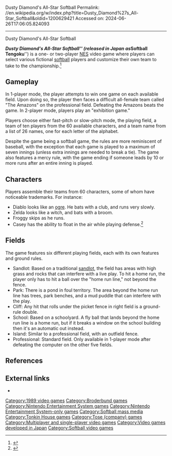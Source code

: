 Dusty Diamond's All-Star Softball
Permalink: //en.wikipedia.org/w/index.php?title=Dusty_Diamond%27s_All-Star_Softball&oldid=1200629421
Accessed on: 2024-06-26T17:06:05.824093



------
Dusty Diamond's All-Star Softball
{{cleanup-rewrite|date=June 2013}}

{{Infobox video game
|title=Dusty Diamond's All-Star Softball
|image=[[File:Dusty Diamond's All-Star Softball Cover.jpg|frameless|Dusty Diamond's All-Star Softball]]
|caption= North American box art
|developer= [[Tose (company)|Tose]]<ref name="gamefaqs"/>
|publisher= [[Tonkin House]]<ref name="gamefaqs"/> <br> [[Brøderbund]]<ref name="gamefaqs"/>
|composer= Yuko Sano
|released= {{vgrelease|JP|October 27, 1989<ref name="gamefaqs"/>|NA|July 1990<ref name="gamefaqs">{{cite web| url = http://www.gamefaqs.com/console/nes/data/587257.html| title = Release information | publisher = [[GameFAQs]]| date = | accessdate = 2008-08-12}}</ref>}}
|genre=[[Sports game|Sports]] <small>(softball)</small> <ref name="gamefaqs"/>
|modes=[[Single-player video game|Single-player]] <br> [[Multiplayer video game|Multiplayer]] <small>(up to 2 players)</small>
|platforms=[[Nintendo Entertainment System|NES]]<ref name="gamefaqs"/>
}}

'''''Dusty Diamond's All-Star Softball''''' (released in Japan as '''''Softball Tengoku''''') is a one- or two-player [[Nintendo Entertainment System|NES]] video game where players can select various fictional [[softball]] players and customize their own team to take to the championship.<ref name="nesplayer">{{cite web| url = http://www.nesplayer.com/features/famicom/7.htm| archive-url = https://archive.today/20060327145201/http://www.nesplayer.com/features/famicom/7.htm| url-status = dead| archive-date = 2006-03-27| title = Basic information| publisher = NES Player| accessdate = 2008-08-12}}</ref>

==Gameplay==
In 1-player mode, the player attempts to win one game on each available field. Upon doing so, the player then faces a difficult all-female team called "The Amazons" on the professional field. Defeating the Amazons beats the game. In 2-player mode, players play an "exhibition game."

Players choose either fast-pitch or slow-pitch mode, the playing field, a team of ten players from the 60 available characters, and a team name from a list of 26 names, one for each letter of the alphabet.

Despite the game being a softball game, the rules are more reminiscent of baseball, with the exception that each game is played to a maximum of seven innings (unless extra innings are needed to break a tie). The game also features a mercy rule, with the game ending if someone leads by 10 or more runs after an entire inning is played.

==Characters==
Players assemble their teams from 60 characters, some of whom have noticeable trademarks. For instance:
* Diablo looks like an [[ogre]]. He bats with a club, and runs very slowly.
* Zelda looks like a witch, and bats with a broom.
* Froggy skips as he runs.
* Casey has the ability to float in the air while playing defense.<ref name="30dash30dotclub">{{cite web| url = https://30-30.club/wiki/dusty-diamonds-all-star-softball-softball-tengoku/| title = Dusty Diamond's All-Star Softball / Softball Tengoku| publisher = 30-30.club| accessdate = 2023-12-03}}</ref>

==Fields==
The game features six different playing fields, each with its own features and ground rules.
* Sandlot: Based on a traditional [[sandlot ball|sandlot]], the field has areas with high grass and rocks that can interfere with a live play. To hit a home run, the player only has to hit a ball over the "home run line," not beyond the fence.
* Park: There is a pond in foul territory. The area beyond the home run line has trees, park benches, and a mud puddle that can interfere with the play.
* Cliff: Any hit that rolls under the picket fence in right field is a ground-rule double.
* School: Based on a schoolyard. A fly ball that lands beyond the home run line is a home run, but if it breaks a window on the school building then it's an automatic out instead.
* Island: Similar to a professional field, with an outfield fence.
* Professional: Standard field. Only available in 1-player mode after defeating the computer on the other five fields.

==References==
{{reflist}}

==External links==
*{{moby game|id=/dusty-diamonds-all-star-softball|name=''Dusty Diamond's All-Star Softball''}}

{{DEFAULTSORT:Diamond, Dusty All-Star Softball}}
[[Category:1989 video games]]
[[Category:Broderbund games]]
[[Category:Nintendo Entertainment System games]]
[[Category:Nintendo Entertainment System-only games]]
[[Category:Softball mass media]]
[[Category:Tonkin House games]]
[[Category:Tose (company) games]]
[[Category:Multiplayer and single-player video games]]
[[Category:Video games developed in Japan]]

{{baseball-videogame-stub}}
[[Category:Softball video games]]